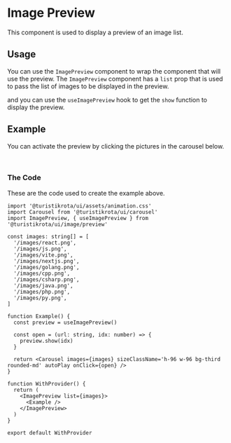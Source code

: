 
<Meta title='Components/Image Preview' />

# Image Preview

This component is used to display a preview of an image list.

## Usage

You can use the `ImagePreview` component to wrap the component that will use the preview. The `ImagePreview` component has a `list` prop that is used to pass the list of images to be displayed in the preview.

and you can use the `useImagePreview` hook to get the `show` function to display the preview.

## Example

You can activate the preview by clicking the pictures in the carousel below.

<Example />

<br />

### The Code

These are the code used to create the example above.

```tsx
import '@turistikrota/ui/assets/animation.css'
import Carousel from '@turistikrota/ui/carousel'
import ImagePreview, { useImagePreview } from '@turistikrota/ui/image/preview'

const images: string[] = [
  '/images/react.png',
  '/images/js.png',
  '/images/vite.png',
  '/images/nextjs.png',
  '/images/golang.png',
  '/images/cpp.png',
  '/images/csharp.png',
  '/images/java.png',
  '/images/php.png',
  '/images/py.png',
]

function Example() {
  const preview = useImagePreview()

  const open = (url: string, idx: number) => {
    preview.show(idx)
  }

  return <Carousel images={images} sizeClassName='h-96 w-96 bg-third rounded-md' autoPlay onClick={open} />
}

function WithProvider() {
  return (
    <ImagePreview list={images}>
      <Example />
    </ImagePreview>
  )
}

export default WithProvider
```
